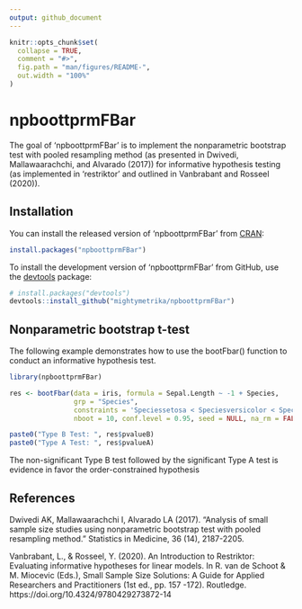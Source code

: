 ```yaml
---
output: github_document
---
```


<!-- README.md is generated from README.Rmd. Please edit that file -->

```r
knitr::opts_chunk$set(
  collapse = TRUE,
  comment = "#>",
  fig.path = "man/figures/README-",
  out.width = "100%"
)
```


# npboottprmFBar

<!-- badges: start -->
<!-- badges: end -->

The goal of 'npboottprmFBar' is to implement the nonparametric bootstrap test with pooled resampling method (as presented in Dwivedi, Mallawaarachchi, and Alvarado (2017)) for informative hypothesis testing (as implemented in 'restriktor' and outlined in Vanbrabant and Rosseel (2020)).

## Installation

You can install the released version of 'npboottprmFBar' from [CRAN](https://CRAN.R-project.org):

```r
install.packages("npboottprmFBar")
```

To install the development version of 'npboottprmFBar' from GitHub, use the [devtools](https://devtools.r-lib.org/) package:

```r
# install.packages("devtools")
devtools::install_github("mightymetrika/npboottprmFBar")
```


## Nonparametric bootstrap t-test

The following example demonstrates how to use the bootFbar() function to conduct an informative hypothesis test.

```r
library(npboottprmFBar)

res <- bootFbar(data = iris, formula = Sepal.Length ~ -1 + Species,
                grp = "Species",
                constraints = 'Speciessetosa < Speciesversicolor < Speciesvirginica',
                nboot = 10, conf.level = 0.95, seed = NULL, na_rm = FALSE)

paste0("Type B Test: ", res$pvalueB)
paste0("Type A Test: ", res$pvalueA)
```


The non-significant Type B test followed by the significant Type A test is evidence in favor the order-constrained hypothesis

## References

Dwivedi AK, Mallawaarachchi I, Alvarado LA (2017). "Analysis of small sample size studies using nonparametric bootstrap test with pooled resampling method." Statistics in Medicine, 36 (14), 2187-2205.

Vanbrabant, L., & Rosseel, Y. (2020). An Introduction to Restriktor: Evaluating informative hypotheses for linear models. In R. van de Schoot & M. Miocevic (Eds.), Small Sample Size Solutions: A Guide for Applied Researchers and Practitioners (1st ed., pp. 157 -172). Routledge. https://doi.org/10.4324/9780429273872-14

